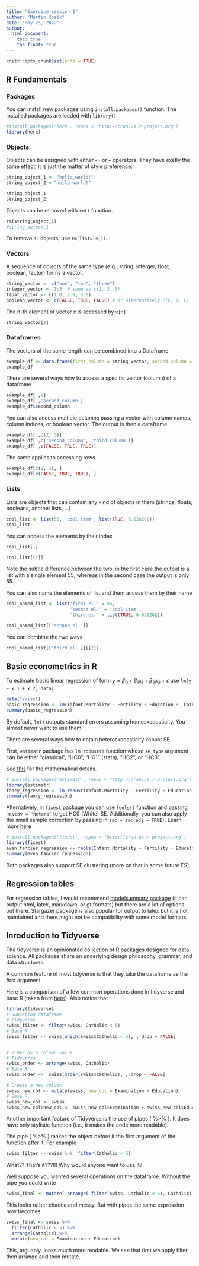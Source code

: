 ---
title: "Exercice session 1"
author: "Martin Kosík"
date: "May 23, 2022"
output: 
  html_document:
    toc: true
    toc_float: true
---

```{r setup, include=FALSE}
knitr::opts_chunk$set(echo = TRUE)
```

## R Fundamentals

### Packages

You can install new packages using `install.packages()` function. The installed packages are loaded with `library()`.

```{r warning=FALSE}
#install.packages("here", repos = "http://cran.us.r-project.org")
library(here)
```

### Objects

Objects can be assigned with either `<-` or `=` operators. They have exatly the same effect, it is just the matter of style preference.

```{r}
string_object_1 <- "hello_world!"
string_object_2 = "hello_world!"

string_object_1
string_object_2
```

Objects can be removed with `rm()` function.

```{r}
rm(string_object_1)
#string_object_1
```

To remove all objects, use `rm(list=ls())`.

### Vectors

A sequence of objects of the same type (e.g., string, interger, float, boolean, factor) forms a vector.

```{r}
string_vector <- c("one", "two", "three")
integer_vector <- 1:3  # same as c(1, 2, 3)
float_vector <- c(1.0, 2.0, 3.0)
boolean_vector <- c(FALSE, TRUE, FALSE) # or alternatively c(F, T, F)
```

The n-th element of vector x is accessed by `x[n]`

```{r}
string_vector[2]
```

### Dataframes

The vectors of the same length can be combined into a Dataframe

```{r}
example_df <- data.frame(first_column = string_vector, second_column = integer_vector, third_column = float_vector)
example_df
```

There are several ways how to access a specific vector (column) of a dataframe

```{r}
example_df[ ,2]
example_df[ ,'second_column']
example_df$second_column

```

You can also access multiple columns passing a vector with column names, column indices, or boolean vector. The output is then a dataframe.

```{r}
example_df[ ,c(2, 3)]
example_df[ ,c('second_column', 'third_column')]
example_df[ ,c(FALSE, TRUE, TRUE)]

```

The same applies to accessing rows

```{r}
example_df[c(2, 3), ]
example_df[c(FALSE, TRUE, TRUE), ]

```

### Lists

Lists are objects that can contain any kind of objects in them (strings, floats, booleans, another lists, ...)

```{r}
cool_list <- list(55, 'cool item', list(TRUE, 6.626262))
cool_list
```

You can access the elements by their index

```{r}
cool_list[1]

```

```{r}
cool_list[[1]]

```

Note the subtle difference between the two: in the first case the output is a list with a single element 55, whereas in the second case the output is only 55.

You can also name the elements of list and them access them by their name

```{r}
cool_named_list <- list('first el.' = 55, 
                        'second el.' = 'cool item',
                        'third el.' = list(TRUE, 6.626262))

```

```{r}
cool_named_list[['second el.']]

```
You can combine the two ways
```{r}
cool_named_list[['third el.']][[2]]
```


## Basic econometrics in R

To estimate basic linear regression of form $y = \beta_0 + \beta_1 x_1 + \beta_2 x_2 + \epsilon$ use `lm(y ~ x_1 + x_2, data)`.

```{r}
data("swiss")
basic_regression <- lm(Infant.Mortality ~ Fertility + Education +  Catholic + Agriculture, data = swiss)
summary(basic_regression)
```

By default, `lm()` outputs standard errors assuming homoskedasticity. You almost never want to use them.

There are several ways how to obtain heteroskedasticity-robust SE.

First, `estimatr` package has `lm_robust()` function whose `se_type` argument can be either "classical", "HC0", "HC1" (stata), "HC2", or "HC3".

See [this](https://declaredesign.org/r/estimatr/articles/mathematical-notes.html) for the mathematical details.

```{r}
# install.packages('estimatr', repos = "http://cran.us.r-project.org")
library(estimatr)
fancy_regression <- lm_robust(Infant.Mortality ~ Fertility + Education +  Catholic + Agriculture, data = swiss, se_type = "HC1")
summary(fancy_regression)
```

Alternatively, in `fixest` package you can use `feols()` function and passing in `vcov = "hetero"` to get HC0 (White) SE. Additionally, you can also apply the small sample correction by passing in `ssc = ssc(adj = TRUE)`. Learn more [here](https://lrberge.github.io/fixest/articles/standard_errors.html)

```{r}
# install.packages('fixest', repos = "http://cran.us.r-project.org")
library(fixest)
even_fancier_regression <- feols(Infant.Mortality ~ Fertility + Education +  Catholic + Agriculture, data = swiss, vcov = "hetero", ssc = ssc(adj = TRUE))
summary(even_fancier_regression)

```

Both packages also support SE clustering (more on that in some future ES).

## Regression tables

For regression tables, I would recommend [modelsummary package](https://vincentarelbundock.github.io/modelsummary/articles/modelsummary.html) (it can output html, latex, markdown, or gt formats) but there are a lot of options out there. Stargazer package is also popular for output to latex but it is not maintained and there might not be compatibility with some model formats.

## Inroduction to Tidyverse

The tidyverse is an opinionated collection of R packages designed for data science. All packages share an underlying design philosophy, grammar, and data structures.

A common feature of most tidyverse is that they take the dataframe as the first argument.

Here is a comparison of a few common operations done in tidyverse and base R (taken from [here](https://dplyr.tidyverse.org/articles/base.html)). Also notice that

```{r warning=FALSE, message=FALSE}
library(tidyverse)
# Subseting dataframe
# Tidyverse
swiss_filter <- filter(swiss, Catholic < 5)
# Base R
swiss_filter <-	swiss[which(swiss$Catholic < 5), , drop = FALSE]


# Order by a column value
# Tidyverse
swiss_order <- arrange(swiss, Catholic)
# Base R
swiss_order <-	swiss[order(swiss$Catholic), , drop = FALSE]

# Create a new column
swiss_new_col <- mutate(swiss, new_col = Examination + Education)
# Base R
swiss_new_col <- swiss
swiss_new_col$new_col <- swiss_new_col$Examination + swiss_new_col$Education

```

Another important feature of Tidyverse is the use of pipes ( %\>% ). It does have only stylistic function (i.e., it makes the code more readable).

The pipe ( %\>% ) makes the object before it the first argument of the function after it. For example

```{r}
swiss_filter <- swiss %>%  filter(Catholic < 5)

```

What?? That's it???!!! Why would anyone want to use it?

Well suppose you wanted several operations on the dataframe. Without the pipe you could write

```{r}
swiss_final <- mutate( arrange( filter(swiss, Catholic < 5), Catholic), new_col = Examination + Education)
```

This looks rather chaotic and messy. But with pipes the same expression now becomes

```{r}
swiss_final <- swiss %>% 
  filter(Catholic < 5) %>% 
  arrange(Catholic) %>% 
  mutate(new_col = Examination + Education)
```

This, arguably, looks much more readable. We see that first we apply filter then arrange and then mutate.
